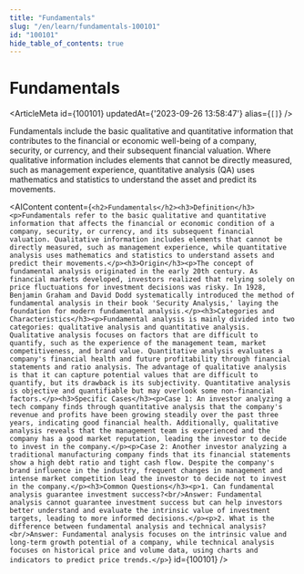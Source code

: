 ```yaml
---
title: "Fundamentals"
slug: "/en/learn/fundamentals-100101"
id: "100101"
hide_table_of_contents: true
---
```



# Fundamentals

<ArticleMeta id={100101} updatedAt={'2023-09-26 13:58:47'} alias={`[]`} />
<div className='border-solid border-b border-t-0 my-4 border-[var(--ifm-color-gray-300)]' />

Fundamentals include the basic qualitative and quantitative information that contributes to the financial or economic well-being of a company, security, or currency, and their subsequent financial valuation. Where qualitative information includes elements that cannot be directly measured, such as management experience, quantitative analysis (QA) uses mathematics and statistics to understand the asset and predict its movements.

<AIContent content={`<h2>Fundamentals</h2><h3>Definition</h3><p>Fundamentals refer to the basic qualitative and quantitative information that affects the financial or economic condition of a company, security, or currency, and its subsequent financial valuation. Qualitative information includes elements that cannot be directly measured, such as management experience, while quantitative analysis uses mathematics and statistics to understand assets and predict their movements.</p><h3>Origin</h3><p>The concept of fundamental analysis originated in the early 20th century. As financial markets developed, investors realized that relying solely on price fluctuations for investment decisions was risky. In 1928, Benjamin Graham and David Dodd systematically introduced the method of fundamental analysis in their book 'Security Analysis,' laying the foundation for modern fundamental analysis.</p><h3>Categories and Characteristics</h3><p>Fundamental analysis is mainly divided into two categories: qualitative analysis and quantitative analysis. Qualitative analysis focuses on factors that are difficult to quantify, such as the experience of the management team, market competitiveness, and brand value. Quantitative analysis evaluates a company's financial health and future profitability through financial statements and ratio analysis. The advantage of qualitative analysis is that it can capture potential values that are difficult to quantify, but its drawback is its subjectivity. Quantitative analysis is objective and quantifiable but may overlook some non-financial factors.</p><h3>Specific Cases</h3><p>Case 1: An investor analyzing a tech company finds through quantitative analysis that the company's revenue and profits have been growing steadily over the past three years, indicating good financial health. Additionally, qualitative analysis reveals that the management team is experienced and the company has a good market reputation, leading the investor to decide to invest in the company.</p><p>Case 2: Another investor analyzing a traditional manufacturing company finds that its financial statements show a high debt ratio and tight cash flow. Despite the company's brand influence in the industry, frequent changes in management and intense market competition lead the investor to decide not to invest in the company.</p><h3>Common Questions</h3><p>1. Can fundamental analysis guarantee investment success?<br/>Answer: Fundamental analysis cannot guarantee investment success but can help investors better understand and evaluate the intrinsic value of investment targets, leading to more informed decisions.</p><p>2. What is the difference between fundamental analysis and technical analysis?<br/>Answer: Fundamental analysis focuses on the intrinsic value and long-term growth potential of a company, while technical analysis focuses on historical price and volume data, using charts and indicators to predict price trends.</p>`} id={100101} />
